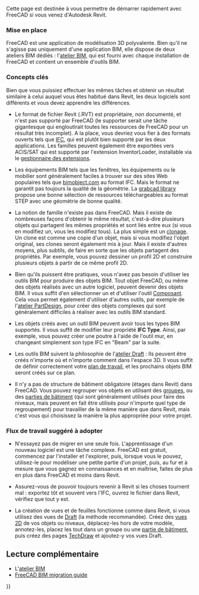 <languages/>

Cette page est destinée à vous permettre de démarrer rapidement avec FreeCAD si vous venez d'Autodesk Revit.

<span id="Setting_things_up"></span>
=== Mise en place ===

FreeCAD est une application de modélisation 3D polyvalente. Bien qu'il ne s'agisse pas uniquement d'une application BIM, elle dispose de deux ateliers BIM dédiés : l'[[BIM_Workbench/fr|atelier BIM]], qui est fourni avec chaque installation de FreeCAD et contient un ensemble d'outils BIM.

<span id="Key_concepts"></span>
=== Concepts clés ===

Bien que vous puissiez effectuer les mêmes tâches et obtenir un résultat similaire à celui auquel vous êtes habitué dans Revit, les deux logiciels sont différents et vous devez apprendre les différences.

* Le format de fichier Revit (.RVT) est propriétaire, non documenté, et n'est pas supporté par FreeCAD (le supporter serait une tâche gigantesque qui engloutirait toutes les ressources de FreeCAD pour un résultat très incomplet). A la place, vous devriez vous fier à des formats ouverts tels que [[Arch_IFC/fr|IFC]], qui est plutôt bien supporté par les deux applications. Les familles peuvent également être exportées vers ACIS/SAT qui est supporté par l'extension InventorLoader, installable via le [[Std_AddonMgr/fr|gestionnaire des extensions]].

* Les équipements BIM tels que les fenêtres, les équipements ou le mobilier sont généralement faciles à trouver sur des sites Web populaires tels que [https://bimobject.com bimobject.com] au format IFC. Mais le format ne garantit pas toujours la qualité de la géométrie. La [https://grabcad.com/library?softwares=step-slash-iges grabcad library] propose une bonne sélection de ressources téléchargeables au format STEP avec une géométrie de bonne qualité.

* La notion de famille n'existe pas dans FreeCAD. Mais il existe de nombreuses façons d'obtenir le même résultat, c'est-à-dire plusieurs objets qui partagent les mêmes propriétés et sont liés entre eux (si vous en modifiez un, vous les modifiez tous). La plus simple est un [[Draft_Clone/fr|clonage]]. Un clone est comme une copie d'un objet, mais si vous modifiez l'objet original, ses clones seront également mis à jour. Mais il existe d'autres moyens, plus subtils, de faire en sorte que les objets partagent des propriétés. Par exemple, vous pouvez dessiner un profil 2D et construire plusieurs objets à partir de ce même profil 2D.

* Bien qu'ils puissent être pratiques, vous n'avez pas besoin d'utiliser les outils BIM pour produire des objets BIM. Tout objet FreeCAD, ou même des objets réalisés avec un autre logiciel, peuvent devenir des objets BIM. Il vous suffit d'en sélectionner un et d'utiliser l'outil [[Arch_Component/fr|Composant]]. Cela vous permet également d'utiliser d'autres outils, par exemple de l'[[PartDesign_Workbench/fr|atelier PartDesign]], pour créer des objets complexes qui sont généralement difficiles à réaliser avec les outils BIM standard.

* Les objets créés avec un outil BIM peuvent avoir tous les types BIM supportés. Il vous suffit de modifier leur propriété '''IFC Type'''. Ainsi, par exemple, vous pouvez créer une poutre à l'aide de l'outil mur, en changeant simplement son type IFC en "Beam" par la suite.

* Les outils BIM suivent la philosophie de l'[[Draft_Workbench/fr|atelier Draft]] : Ils peuvent être créés n'importe où et n'importe comment dans l'espace 3D. Il vous suffit de définir correctement votre [[Draft_Snap_WorkingPlane/fr|plan de travail]], et les prochains objets BIM seront créés sur ce plan.

* Il n'y a pas de structure de bâtiment obligatoire (étages dans Revit) dans FreeCAD. Vous pouvez regrouper vos objets en utilisant des [[Std_Group/fr|groupes]], ou des [[Arch_BuildingPart|parties de bâtiment]] (qui sont généralement utilisés pour faire des niveaux, mais peuvent en fait être utilisés pour n'importe quel type de regroupement) pour travailler de la même manière que dans Revit, mais c'est vous qui choisissez la manière la plus appropriée pour votre projet.

<span id="Suggested_adoption_workflow"></span>
=== Flux de travail suggéré à adopter ===

* N'essayez pas de migrer en une seule fois. L'apprentissage d'un nouveau logiciel est une tâche complexe. FreeCAD est gratuit, commencez par l'installer et l'explorer, puis, lorsque vous le pouvez, utilisez-le pour modéliser une petite partie d'un projet, puis, au fur et à mesure que vous gagnez en connaissances et en maîtrise, faites de plus en plus dans FreeCAD et moins dans Revit.

* Assurez-vous de pouvoir toujours revenir à Revit si les choses tournent mal : exportez tôt et souvent vers l'IFC, ouvrez le fichier dans Revit, vérifiez que tout y est.

* La création de vues et de feuilles fonctionne comme dans Revit, si vous utilisez des vues de [[Draft_Workbench/fr|Draft]] (la méthode recommandée). Créez des [[Draft_Shape2DView/fr|vues 2D]] de vos objets ou niveaux, déplacez-les hors de votre modèle, annotez-les, placez les tout dans un groupe ou une [[Arch_BuildingPart/fr|partie de bâtiment]], puis créez des pages [[TechDraw_Workbench/fr|TechDraw]] et ajoutez-y vos vues Draft.

<span id="Further_reading"></span>
== Lecture complémentaire ==

* L'[[BIM_Workbench/fr|atelier BIM]]
* [https://yorik.uncreated.net/blog/2020-010-freecad-bim-guide FreeCAD BIM migration guide]


{{Userdocnavi{{#translation:}}}}